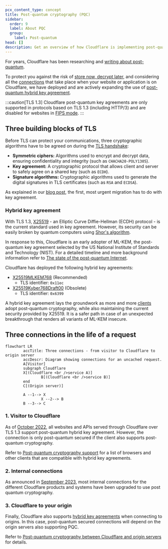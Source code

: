 ```yaml
---
pcx_content_type: concept
title: Post-quantum cryptography (PQC)
sidebar:
  order: 9
  label: About PQC
  group:
    label: Post-quantum
head: []
description: Get an overview of how Cloudflare is implementing post-quantum cryptography to protect you against store now, decrypt later.
---
```


For years, Cloudflare has been researching and [writing about post-quantum](https://blog.cloudflare.com/tag/post-quantum/).

To protect you against the risk of [store now, decrypt later](https://en.wikipedia.org/wiki/Harvest_now,_decrypt_later), and considering all the [connections](#three-connections-in-the-life-of-a-request) that take place when your website or application is on Cloudflare, we have deployed and are actively expanding the use of [post-quantum hybrid key agreement](#hybrid-key-agreement).

:::caution[TLS 1.3]
Cloudflare post-quantum key agreements are only supported in protocols based on TLS 1.3 (including HTTP/3) and are disabled for websites in [FIPS mode](/cloudflare-one/policies/gateway/http-policies/tls-decryption/#fips-compliance).
:::

## Three building blocks of TLS

Before TLS can protect your communications, three cryptographic algorithms have to be agreed on during the [TLS handshake](https://www.cloudflare.com/learning/ssl/what-happens-in-a-tls-handshake/):

- **Symmetric ciphers:** Algorithms used to encrypt and decrypt data, ensuring confidentiality and integrity (such as `CHACHA20-POLY1305`).
- **Key agreement:** A cryptographic protocol that allows client and server to safely agree on a shared key (such as `ECDH`).
- **Signature algorithms:** Cryptographic algorithms used to generate the digital signatures in TLS certificates (such as `RSA` and `ECDSA`).

As explained in our [blog post](https://blog.cloudflare.com/pq-2024/#two-migrations), the first, most urgent migration has to do with key agreement.

### Hybrid key agreement

With TLS 1.3, [X25519](https://en.wikipedia.org/wiki/Curve25519) - an Elliptic Curve Diffie-Hellman (ECDH) protocol - is the current standard used in key agreement. However, its security can be easily broken by quantum computers using [Shor's algorithm](https://en.wikipedia.org/wiki/Shor%27s_algorithm).

In response to this, Cloudflare is an early adopter of ML-KEM, the post-quantum key agreement selected by the US National Institute of Standards and Technology (NIST). For a detailed timeline and more background information refer to [The state of the post-quantum Internet](https://blog.cloudflare.com/pq-2024/).

Cloudflare has deployed the following hybrid key agreements:

- [X25519MLKEM768](https://datatracker.ietf.org/doc/draft-kwiatkowski-tls-ecdhe-mlkem/) (Recommended)
    - TLS identifier: `0x11ec`
- [X25519Kyber768Draft00](https://datatracker.ietf.org/doc/draft-tls-westerbaan-xyber768d00/) (Obsolete)
    - TLS identifier: `0x6399`

A hybrid key agreement lays the groundwork as more and more [clients](#1-visitor-to-cloudflare) adopt post-quantum cryptography, while also maintaining the current security provided by X25519. It is a safer path in case of an unexpected breakthrough that renders all variants of ML-KEM insecure.

## Three connections in the life of a request

```mermaid
flowchart LR
        accTitle: Three connections - from visitor to Cloudflare to origin server
        accDescr: Diagram showing connections for an uncached request.
        A[Visitor]
        subgraph Cloudflare
        X[(Cloudflare <br />service A)]
				B[(Cloudflare <br />service B)]
        end
        C[(Origin server)]

        A --1--> X
				X --2--> B
        B --3--> C
```

### 1. Visitor to Cloudflare

As of [October 2022](https://blog.cloudflare.com/post-quantum-for-all/), all websites and APIs served through Cloudflare over TLS 1.3 support post-quantum hybrid key agreement. However, the connection is only post-quantum secured if the client also supports post-quantum cryptography.

Refer to [Post-quantum cryptography support](/ssl/post-quantum-cryptography/pqc-support/) for a list of browsers and other clients that are compatible with hybrid key agreements.

### 2. Internal connections

As announced in [September 2023](https://blog.cloudflare.com/post-quantum-cryptography-ga/), most internal connections for the different Cloudflare products and systems have been upgraded to use post quantum cryptography.

### 3. Cloudflare to your origin

Finally, Cloudflare also supports [hybrid key agreements](#hybrid-key-agreement) when connecting to origins. In this case, post-quantum secured connections will depend on the origin servers also supporting PQC.

Refer to [Post-quantum cryptography between Cloudflare and origin servers](/ssl/post-quantum-cryptography/pqc-to-origin/) for details.